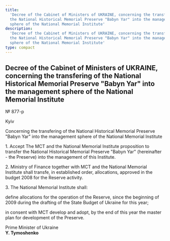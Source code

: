 ```yaml
---
title:
  'Decree of the Cabinet of Ministers of UKRAINE, concerning the transfering of
  the National Historical Memorial Preserve "Babyn Yar" into the management
  sphere of the National Memorial Institute'
description:
  'Decree of the Cabinet of Ministers of UKRAINE, concerning the transfering of
  the National Historical Memorial Preserve "Babyn Yar" into the management
  sphere of the National Memorial Institute'
type: compact
---
```


## Decree of the Cabinet of Ministers of UKRAINE, concerning the transfering of the National Historical Memorial Preserve "Babyn Yar" into the management sphere of the National Memorial Institute

№ 877-p

Kyiv

Concerning the transfering of the National Historical Memorial Preserve "Babyn
Yar" into the management sphere of the National Memorial Institute

1\. Accept The MCT and the National Memorial Institute proposition to transfer
the National Historical Memorial Preserve "Babyn Yar" (hereinafter - the
Preserve) into the management of this Institute.

2\. Ministry of Finance together with MCT and the National Memorial Institute
shall transfe, in established order, allocations, approved in the budget 2008
for the Reserve activity.

3\. The National Memorial Institute shall:

define allocations for the operation of the Reserve, since the beginning of 2009
during the drafting of the State Budget of Ukraine for this year;

in consent with MCT develop and adopt, by the end of this year the master plan
for development of the Preserve.

Prime Minister of Ukraine\
**Y. Tymoshenko**
